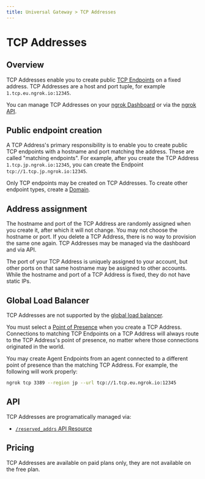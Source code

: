 ```yaml
---
title: Universal Gateway > TCP Addresses
---
```


# TCP Addresses

## Overview

TCP Addresses enable you to create public [TCP
Endpoints](/universal-gateway/tcp/) on a fixed address. TCP Addresses
are a host and port tuple, for example `1.tcp.eu.ngrok.io:12345`.

You can manage TCP Addresses on your [ngrok
Dashboard](https://dashboard.ngrok.com/tcp-addresses) or via the [ngrok
API](#api).

## Public endpoint creation

A TCP Address's primary responsibility is to enable you to create public TCP
endpoints with a hostname and port matching the address. These are called
"matching endpoints". For example, after you create the TCP Address
`1.tcp.jp.ngrok.io:12345`, you can create the Endpoint
`tcp://1.tcp.jp.ngrok.io:12345`.

Only TCP endpoints may be created on TCP Addresses. To create other endpoint
types, create a [Domain](/universal-gateway/domains/what-are-domains/).

## Address assignment

The hostname and port of the TCP Address are randomly assigned when you create
it, after which it will not change. You may not choose the hostname or port.
If you delete a TCP Address, there is no way to provision the same one again.
TCP Addresses may be managed via the dashboard and via API.

The port of your TCP Address is uniquely assigned to your account, but other
ports on that same hostname may be assigned to other accounts. While the
hostname and port of a TCP Address is fixed, they do not have static IPs.

## Global Load Balancer

TCP Addresses are not supported by the [global load
balancer](/universal-gateway/global-load-balancer).

You must select a [Point of
Presence](/universal-gateway/points-of-presence) when you create a TCP
Address. Connections to matching TCP Endpoints on a TCP Address will always
route to the TCP Address's point of presence, no matter where those connections
originated in the world.

You may create Agent Endpoints from an agent connected to a different point of
presence than the matching TCP Address. For example, the following will work
properly:

```sh
ngrok tcp 3389 --region jp --url tcp://1.tcp.eu.ngrok.io:12345
```

## API

TCP Addresses are programatically managed via:

- [`/reserved_addrs` API Resource](/api/resources/reserved-addrs/)

## Pricing

TCP Addresses are available on paid plans only, they are not available on the
free plan.
